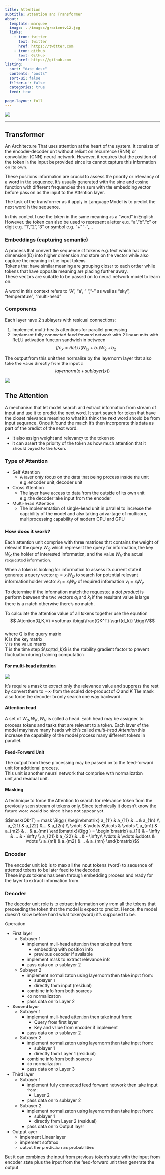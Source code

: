 ```yaml
---
title: Attention
subtitle: Attention and Transformer
about:
  template: marquee
  image: ../images/gradientv12.jpg 
  links:
    - icon: twitter
      text: twitter
      href: https://twitter.com
    - icon: github
      text: Github
      href: https://github.com
listing:
  sort: "date desc"
  contents: "posts"
  sort-ui: false
  filter-ui: false
  categories: true
  feed: true

page-layout: full
---
```


![](../AI/images/transformer4.png)

---
## Transformer  
An Architecture That uses attention at the heart of the system. It consists of the encoder-decoder unit without reliant on recurrence (RNN) or convolution (CNN) neural network. However, it requires that the position of the token in the input be provided since its cannot capture this information on its own. 

These positions information are crucial to assess the priority or relevancy of a word in the sequence. It's usually generated with the sine and cosine function with different frequencies then sum with the embedding vector before pass on as the input to the Attention layer.

The task of the transformer as it apply in Language Model is to predict the next word in the sequence.

::: {.callout-tip}

In this context I use the token in the same meaning as a "word" in English. However, the token can also be used to represent a letter e.g. "a","b","c" or digit e.g. "1","2","3" or symbol e.g. "+","-",...
:::

### Embeddings (capturing semantic)

A process that convert the sequence of tokens e.g. text which has low dimension(1D) into higher dimension and store on the vector while also capture the meaning in the input tokens.  
Tokens that have similar meaning are grouping closer to each orther while tokens that have opposite meaning are placing further away.  
These vectors are suitable to be passed on to neural network model to learn on.

::: {.callout-tip}
A word in this context refers to "A", "a", " ", "-" as well as "sky", "temperature", "multi-head"
:::

### Components
Each layer have 2 sublayers with residual connections:  

1. Implement multi-heads attentions for parallel processing  
2. Implement fully connected feed forward network with 2 linear units with ReLU activation functon sandwich in between
$$ffn_{x} = ReLU(W_{1x} + b_1)W_2 + b_2$$  

The output from this unit then normalize by the layernorm layer that also take the value directly from the input $x$
$$layernorm( x + sublayer(x))$$

![](../AI/images/transformer3.png)


## The Attention
A mechanism that let model search and extract information from stream of input and use it to predict the next word.
It start search for token that have the closet relevance meaning to what it's think the next word should be from input sequence. Once it found the match it's then incorporate this data as part of the predict of the next word.

- It also assign weight and relevancy to the token so   
- it can assert the priority of the token as how much attention that it should payed to the token.

### Type of Attention

  - Self Attention
    - A layer only focus on the data that being process inside the unit e.g. encoder unit, decoder unit
  - Cross Attention
    - The layer have access to data from the outside of its own unit e.g. the decoder take input from the encoder
  - Multi-head Attention
    - The implementation of single-head unit in parallel to increase the capability of the model and also taking advantage of multicore, multiprocessing capability of modern CPU and GPU

### How does it work?  
Each attention unit comprise with three matrices that contains the weight of relevant the query $W_Q$ which represent the query for information, the key $W_K$ the holder of interested information, and the value $W_V$ the actual requested information.  

When a token is looking for information to assess its current state it generate a query vector $q_i = x_iW_Q$ to search for potential relevant information holder vector $k_i = x_iW_K$ of required information $v_i = x_iW_v$ 

To determine if the information match the requested a *dot product*  is perform between the two vectors $q_i$ and $k_j$ if the resultant value is large there is a match otherwise there's no match.

To calculate the attention value of all tokens together use the equation 
$$ Attention(Q,K,V) = softmax \bigg(\frac{QK^T}{\sqrt{d_k}} \bigg)V$$  
where Q is the query matrix  
      K is the key  matrix  
      V is the value matrix  
      T is the time step
      $\sqrt{d_k}$ is the stability gradient factor to prevent fluctuation during training computation  


#### For multi-head attention  
![](../AI/images/scaldot.png)  

It's require a mask to extract only the relevance value and suppress the rest by convert them to $- \infty$ from the scaled dot-product of $Q$ and $K$ The mask also force the decoder to only search one way backward.



#### Attention head
A set of $W_Q,W_K,W_V$ is called a head. Each head may be assigned to process tokens and tasks that are relevant to a token. Each layer of the model may have many heads which's called *multi-head Attention* this increase the capability of the model process many different tokens in parallel.

#### Feed-Forward Unit
The output from these processing may be passed on to the feed-forward unit for additional process.  
This unit is another neural network that comprise with normalization unit,and residual unit.

#### Masking
A technique to force the Attention to search for relevance token from the previouly seen stream of tokens only. Since technically it doesn't know the future word would be since it has not appear yet.

$$mask(QK^T) = mask \Bigg ( \begin{bmatrix}
   a_{11} & a_{11} & ... & a_{1n} \\
   a_{21} & a_{22} &... & a_{2n} \\
  \vdots & \vdots &\ddots & \vdots \\
   a_{m1} & a_{m2} & ... & a_{mn} 
\end{bmatrix}\Bigg ) = \begin{bmatrix}
   a_{11} & - \infty & ... & - \infty \\
   a_{21} & a_{22} &... & - \infty\\
  \vdots & \vdots &\ddots & \vdots \\
   a_{m1} & a_{m2} & ... & a_{mn} 
\end{bmatrix}$$


### Encoder
The encoder unit job is to map all the input tokens (word) to sequence of attented tokens to be later feed to the decoder.     
These inputs tokens has been through embedding process and ready for the layer to extract information from.


### Decoder
The decoder unit role is to extract information only from all the tokens that preceeding the token that the model is expect to predict. Hence, the model doesn't know before hand what token(word) it's supposed to be.   

Operation  

- First layer
  - Sublayer 1 
    - implement muli-head attention then take input from:
      - embedding with position info
      - previous decoder if available
    - implement mask to extract relevance info
    - pass data on to sublayer 2 
  - Sublayer 2 
    - implement normalizaton using layernorm then take input from:
      - sublayer 1
      - directly from input (residual)
    - combine info from both sources
    - do normalization
    - pass data on to Layer 2 

- Second layer
  - Sublayer 1 
    - implement muli-head attention then take input from:
      - Query from first layer
      - Key and value from encoder if implement
    - pass data on to sublayer 2 
  - Sublayer 2 
    - implement normalizaton using layernorm then take input from:
      - sublayer 1
      - directly from Layer 1 (residual)
    - combine info from both sources
    - do normalization
    - pass data on to Layer 3

- Third layer
  - Sublayer 1 
    - implement fully connected feed forward network then take input from:
      - Layer 2
    - pass data on to sublayer 2 
  - Sublayer 2 
    - implement normalizaton using layernorm then take input from:
      - sublayer 1
      - directly from Layer 2 (residual)
    - pass data on to Output layer

- Output layer
  - implement Linear layer
  - implement softmax
  - output the prediction as probabilities

But it can combines the input from previous token's state with the input from encoder state plus the input from the feed-forward unit then generate the output
